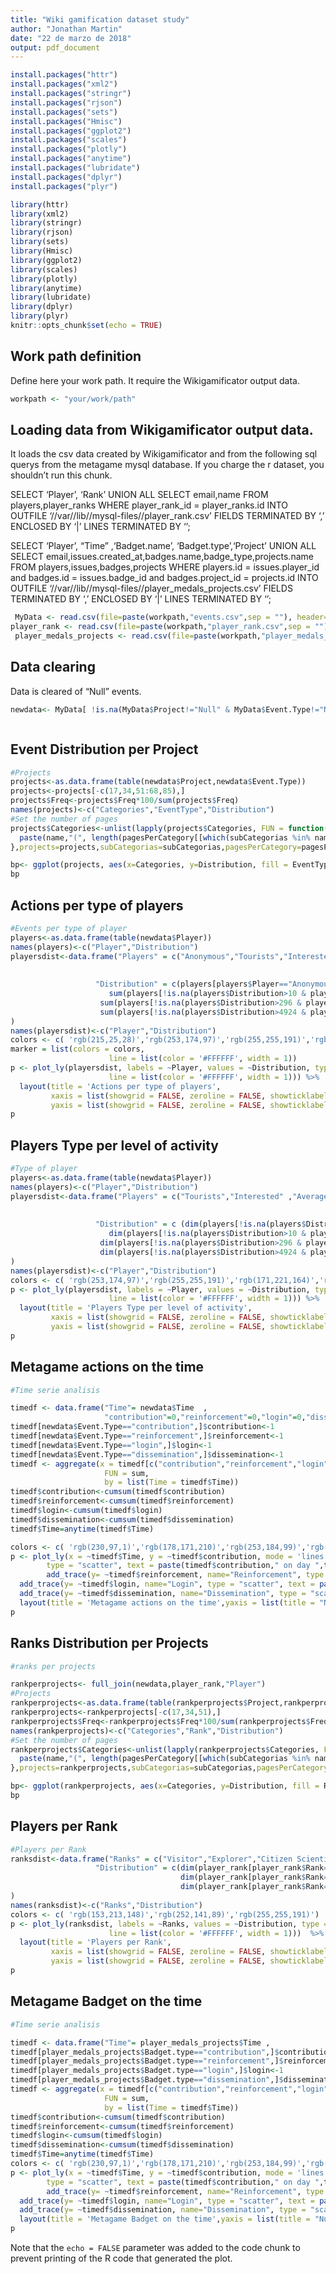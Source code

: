 ```yaml
---
title: "Wiki gamification dataset study"
author: "Jonathan Martin"
date: "22 de marzo de 2018"
output: pdf_document
---
```


```r
install.packages("httr")
install.packages("xml2")
install.packages("stringr")
install.packages("rjson")
install.packages("sets")
install.packages("Hmisc")
install.packages("ggplot2")
install.packages("scales")
install.packages("plotly")
install.packages("anytime")
install.packages("lubridate")
install.packages("dplyr")
install.packages("plyr")

library(httr)
library(xml2)
library(stringr)
library(rjson)
library(sets)
library(Hmisc)
library(ggplot2)
library(scales)
library(plotly)
library(anytime)
library(lubridate)
library(dplyr)
library(plyr)
knitr::opts_chunk$set(echo = TRUE)
```
## Work path definition

Define here your work path. It require the Wikigamificator output data.

```r
workpath <- "your/work/path"

```

## Loading data from Wikigamificator output data.
It loads the csv data created by Wikigamificator and from the following sql querys from the metagame mysql database. If you charge the r dataset,  you shouldn't run this chunk.


SELECT 'Player', 'Rank'
UNION ALL
SELECT email,name
FROM players,player_ranks
WHERE player_rank_id = player_ranks.id
INTO OUTFILE '//var//lib//mysql-files//player_rank.csv'
FIELDS TERMINATED BY ','
ENCLOSED BY '|'
LINES TERMINATED BY '\n';

SELECT 'Player', "Time" ,'Badget.name', 'Badget.type','Project'
UNION ALL
SELECT email,issues.created_at,badges.name,badge_type,projects.name 
FROM players,issues,badges,projects
WHERE players.id = issues.player_id and badges.id = issues.badge_id and badges.project_id = projects.id
INTO OUTFILE '//var//lib//mysql-files//player_medals_projects.csv'
FIELDS TERMINATED BY ','
ENCLOSED BY '|'
LINES TERMINATED BY '\n';


```r
 MyData <- read.csv(file=paste(workpath,"events.csv",sep = ""), header=TRUE, sep=",", quote = "|")
player_rank <- read.csv(file=paste(workpath,"player_rank.csv",sep = ""), header=TRUE, sep=",", quote = "|")
 player_medals_projects <- read.csv(file=paste(workpath,"player_medals_projects.csv",sep = ""), header=TRUE, sep=",", quote = "|")

```

## Data clearing 

Data is cleared of "Null" events.
```r
newdata<- MyData[ !is.na(MyData$Project!="Null" & MyData$Event.Type!="Null") & ( MyData$Project!="Null" & MyData$Event.Type!="Null")  , ]



```

## Event Distribution per Project

 
```r
#Projects
projects<-as.data.frame(table(newdata$Project,newdata$Event.Type))
projects<-projects[-c(17,34,51:68,85),]
projects$Freq<-projects$Freq*100/sum(projects$Freq)
names(projects)<-c("Categories","EventType","Distribution")
#Set the number of pages
projects$Categories<-unlist(lapply(projects$Categories, FUN = function(name,projects,subCategorias,pagesPerCategory){
  paste(name,"(", length(pagesPerCategory[[which(subCategorias %in% name)]])," Pages)",sep = "")
},projects=projects,subCategorias=subCategorias,pagesPerCategory=pagesPerCategory))

bp<- ggplot(projects, aes(x=Categories, y=Distribution, fill = EventType))+xlab("Categories")+ylab("Percentage of Actions")+ggtitle("Event Distribution per Project")+geom_bar( stat = "identity")+coord_flip()+ scale_y_continuous(labels = function(x) paste0(x, "%"))+ scale_fill_manual(name="Actions Type",values=c("#e66101",  "#b2abd2","#fdb863", "#5e3c99"))
bp

```

## Actions per type of players

 
```r

#Events per type of player
players<-as.data.frame(table(newdata$Player))
names(players)<-c("Player","Distribution")
playersdist<-data.frame("Players" = c("Anonymous","Tourists","Interested" ,"Average" ,"Active" ),
                   
                   
                   "Distribution" = c(players[players$Player=="Anonymous",]$Distribution, sum(players[!is.na(players$Distribution<=10) & (players$Distribution<=10) ,]$Distribution),
                      sum(players[!is.na(players$Distribution>10 & players$Distribution<=296) & (players$Distribution>10 & players$Distribution<=296) ,]$Distribution),
                    sum(players[!is.na(players$Distribution>296 & players$Distribution<=4924) & (players$Distribution>296 & players$Distribution<=4924) ,]$Distribution),
                    sum(players[!is.na(players$Distribution>4924 & players$Player!="Anonymous") & (players$Distribution>4924 & players$Player!="Anonymous") ,]$Distribution))
)
names(playersdist)<-c("Player","Distribution")
colors <- c( 'rgb(215,25,28)','rgb(253,174,97)','rgb(255,255,191)','rgb(171,221,164)','rgb(43,131,186)')
marker = list(colors = colors,
                      line = list(color = '#FFFFFF', width = 1))
p <- plot_ly(playersdist, labels = ~Player, values = ~Distribution, type = 'pie',showlegend = TRUE,marker = list(colors = colors,
                      line = list(color = '#FFFFFF', width = 1))) %>%
  layout(title = 'Actions per type of players',
         xaxis = list(showgrid = FALSE, zeroline = FALSE, showticklabels = FALSE),
         yaxis = list(showgrid = FALSE, zeroline = FALSE, showticklabels = FALSE),showlegend = TRUE)
p

```

## Players Type per level of activity 

 
```r

#Type of player
players<-as.data.frame(table(newdata$Player))
names(players)<-c("Player","Distribution")
playersdist<-data.frame("Players" = c("Tourists","Interested" ,"Average" ,"Active" ),
                   
                   
                   "Distribution" = c (dim(players[!is.na(players$Distribution<=10) & (players$Distribution<=10) ,])[1],
                      dim(players[!is.na(players$Distribution>10 & players$Distribution<=296) & (players$Distribution>10 & players$Distribution<=296) ,])[1],
                    dim(players[!is.na(players$Distribution>296 & players$Distribution<=4924) & (players$Distribution>296 & players$Distribution<=4924) ,])[1],
                    dim(players[!is.na(players$Distribution>4924 & players$Player!="Anonymous") & (players$Distribution>4924 & players$Player!="Anonymous") ,])[1])
)
names(playersdist)<-c("Player","Distribution")
colors <- c( 'rgb(253,174,97)','rgb(255,255,191)','rgb(171,221,164)','rgb(43,131,186)')
p <- plot_ly(playersdist, labels = ~Player, values = ~Distribution, type = 'pie',showlegend = TRUE,marker = list(colors = colors,
                      line = list(color = '#FFFFFF', width = 1))) %>%
  layout(title = 'Players Type per level of activity',
         xaxis = list(showgrid = FALSE, zeroline = FALSE, showticklabels = FALSE),
         yaxis = list(showgrid = FALSE, zeroline = FALSE, showticklabels = FALSE),showlegend = TRUE)
p


```

## Metagame actions on the time

 
```r
#Time serie analisis

timedf <- data.frame("Time"= newdata$Time  ,
                     "contribution"=0,"reinforcement"=0,"login"=0,"dissemination"=0)
timedf[newdata$Event.Type=="contribution",]$contribution<-1
timedf[newdata$Event.Type=="reinforcement",]$reinforcement<-1
timedf[newdata$Event.Type=="login",]$login<-1
timedf[newdata$Event.Type=="dissemination",]$dissemination<-1
timedf <- aggregate(x = timedf[c("contribution","reinforcement","login","dissemination")],
                     FUN = sum,
                     by = list(Time = timedf$Time))
timedf$contribution<-cumsum(timedf$contribution)
timedf$reinforcement<-cumsum(timedf$reinforcement)
timedf$login<-cumsum(timedf$login)
timedf$dissemination<-cumsum(timedf$dissemination)
timedf$Time=anytime(timedf$Time)

colors <- c( 'rgb(230,97,1)','rgb(178,171,210)','rgb(253,184,99)','rgb(94,60,153)')
p <- plot_ly(x = ~timedf$Time, y = ~timedf$contribution, mode = 'lines', name="Contribution",
        type = "scatter", text = paste(timedf$contribution," on day ",timedf$Time),line = list(color = colors[1], width = 4))%>%
        add_trace(y= ~timedf$reinforcement, name="Reinforcement", type = "scatter", text = paste(timedf$reinforcement," on day ",timedf$Time),line = list(color = colors[4], width = 4)) %>%
  add_trace(y= ~timedf$login, name="Login", type = "scatter", text = paste(timedf$login," on day ",timedf$Time),line = list(color = colors[3], width = 4)) %>%
  add_trace(y= ~timedf$dissemination, name="Dissemination", type = "scatter", text = paste(timedf$dissemination," on day ",timedf$Time),line = list(color = colors[2], width = 4))%>%
  layout(title = 'Metagame actions on the time',yaxis = list(title = "Number of Actions"),xaxis = list(title = "Time"))
p


```

## Ranks Distribution per Projects

 
```r

#ranks per projects

rankperprojects<- full_join(newdata,player_rank,"Player")
#Projects
rankperprojects<-as.data.frame(table(rankperprojects$Project,rankperprojects$Rank))
rankperprojects<-rankperprojects[-c(17,34,51),]
rankperprojects$Freq<-rankperprojects$Freq*100/sum(rankperprojects$Freq)
names(rankperprojects)<-c("Categories","Rank","Distribution")
#Set the number of pages
rankperprojects$Categories<-unlist(lapply(rankperprojects$Categories, FUN = function(name,projects,subCategorias,pagesPerCategory){
  paste(name,"(", length(pagesPerCategory[[which(subCategorias %in% name)]])," Pages)",sep = "")
},projects=rankperprojects,subCategorias=subCategorias,pagesPerCategory=pagesPerCategory))

bp<- ggplot(rankperprojects, aes(x=Categories, y=Distribution, fill = Rank))+xlab("Categories")+ylab("Percentage of Ranks")+ggtitle("Ranks Distribution per Projects")+geom_bar( stat = "identity")+coord_flip()+ scale_y_continuous(labels = function(x) paste0(x, "%"))+ scale_fill_manual(name="Actions Type",values=c( "#ffffbf","#fc8d59","#99d594"))
bp

```

## Players per Rank

 
```r

#Players per Rank
ranksdist<-data.frame("Ranks" = c("Visitor","Explorer","Citizen Scientist"),
                   "Distribution" = c(dim(player_rank[player_rank$Rank=="Visitor",])[1],
                                      dim(player_rank[player_rank$Rank=="Explorer",])[1],
                                      dim(player_rank[player_rank$Rank=="Citizen Scientist",])[1])
)
names(ranksdist)<-c("Ranks","Distribution")
colors <- c( 'rgb(153,213,148)','rgb(252,141,89)','rgb(255,255,191)')
p <- plot_ly(ranksdist, labels = ~Ranks, values = ~Distribution, type = 'pie',showlegend = TRUE,rotation=120, text=~Ranks,marker = list(colors = colors,
                      line = list(color = '#FFFFFF', width = 1)))  %>%
  layout(title = 'Players per Rank',
         xaxis = list(showgrid = FALSE, zeroline = FALSE, showticklabels = FALSE),
         yaxis = list(showgrid = FALSE, zeroline = FALSE, showticklabels = FALSE),showlegend = TRUE)
p


```

## Metagame Badget on the time

 
```r
#Time serie analisis

timedf <- data.frame("Time"= player_medals_projects$Time ,              "contribution"=0,"reinforcement"=0,"login"=0,"dissemination"=0)
timedf[player_medals_projects$Badget.type=="contribution",]$contribution<-1
timedf[player_medals_projects$Badget.type=="reinforcement",]$reinforcement<-1
timedf[player_medals_projects$Badget.type=="login",]$login<-1
timedf[player_medals_projects$Badget.type=="dissemination",]$dissemination<-1
timedf <- aggregate(x = timedf[c("contribution","reinforcement","login","dissemination")],
                     FUN = sum,
                     by = list(Time = timedf$Time))
timedf$contribution<-cumsum(timedf$contribution)
timedf$reinforcement<-cumsum(timedf$reinforcement)
timedf$login<-cumsum(timedf$login)
timedf$dissemination<-cumsum(timedf$dissemination)
timedf$Time=anytime(timedf$Time)
colors <- c( 'rgb(230,97,1)','rgb(178,171,210)','rgb(253,184,99)','rgb(94,60,153)')
p <- plot_ly(x = ~timedf$Time, y = ~timedf$contribution, mode = 'lines', name="Contribution",
        type = "scatter", text = paste(timedf$contribution," on day ",timedf$Time),line = list(color = colors[1], width = 4))%>%
        add_trace(y= ~timedf$reinforcement, name="Reinforcement", type = "scatter", text = paste(timedf$reinforcement," on day ",timedf$Time),line = list(color = colors[4], width = 4)) %>%
  add_trace(y= ~timedf$login, name="Login", type = "scatter", text = paste(timedf$login," on day ",timedf$Time),line = list(color = colors[3], width = 4)) %>%
  add_trace(y= ~timedf$dissemination, name="Dissemination", type = "scatter", text = paste(timedf$dissemination," on day ",timedf$Time),line = list(color = colors[2], width = 4)) %>%
  layout(title = 'Metagame Badget on the time',yaxis = list(title = "Number of Badget"),xaxis = list(title = "Time"))
p
```

Note that the `echo = FALSE` parameter was added to the code chunk to prevent printing of the R code that generated the plot.

